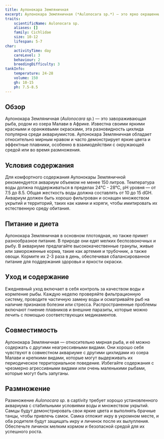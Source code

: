 ```yaml
---
title: Аулонокара Земляничная
excerpt: Аулонокара Земляничная (*Aulonocara sp.*) — это ярко окрашенный африканский цихлид, известный своими красными и оранжевыми оттенками и мирным поведением.
traits:
    scientificName: Aulonocara sp.
    aliases: []
    family: Cichlidae
    size: 10-12
    lifespan: 5-7
char:
    activityTime: day
    careLevel: 3
    behaviour: 2
    breedingDifficulty: 3
tankInfo:
    temperature: 24-28
    volume: 150
    gh: 10-15
    ph: 7.5-8.5
---
```


## Обзор
Аулонокара Земляничная (*Aulonocara sp.*) — это завораживающая рыба, родом из озера Малави в Африке. Известна своими яркими красными и оранжевыми окрасками, эта разновидность цихлида популярна среди аквариумистов. Аулонокара Земляничная обладает относительно мирным нравом и часто демонстрирует яркие цвета и эффектные плавники, особенно в взаимодействии с окружающей средой или во время размножения.

## Условия содержания
Для комфортного содержания Аулонокары Земляничной рекомендуется аквариум объемом не менее 150 литров. Температура воды должна поддерживаться в пределах 24°C - 28°C, pH уровня — от 7.5 до 8.5. Общая жесткость воды должна составлять от 10 до 15 dGH. Аквариум должен быть хорошо фильтрован и оснащен множеством укрытий и территорий, таких как камни и коряги, чтобы имитировать их естественную среду обитания.

## Питание и диета
Аулонокара Земляничная в основном плотоядная, но также примет разнообразное питание. В природе они едят мелких беспозвоночных и рыбу. В аквариуме предлагайте высококачественные гранулы, живые или замороженные корма, такие как артемия и трубочник, а также овощи. Кормите их 2-3 раза в день, обеспечивая сбалансированное питание для поддержания здоровья и яркости окраски.

## Уход и содержание
Ежедневный уход включает в себя контроль за качеством воды и кормление рыбы. Каждую неделю проверяйте фильтрационную систему, проводите частичную замену воды и осматривайте рыб на наличие признаков болезни или стресса. Распространенные проблемы включают гниение плавников и внешние паразиты, которые можно лечить с помощью соответствующих медикаментов.

## Совместимость
Аулонокара Земляничная — относительно мирная рыба, и её можно содержать с другими неагрессивными видами. Они хорошо себя чувствуют в совместном аквариуме с другими цихлидами из озера Малави и крепкими видами, которые могут выдерживать их периодическое территориальное поведение. Избегайте содержания с чрезмерно агрессивными видами или очень маленькими рыбами, которые могут быть запуганы.

## Размножение
Размножение *Aulonocara sp.* в captivity требует хорошо установленного аквариума с стабильными условиями воды и множеством укрытий. Самцы будут демонстрировать свои яркие цвета и выполнять брачные танцы, чтобы привлечь самок. Самка отложит икру в укромном месте, и оба родителя будут защищать икру и личинок после их вылупления. Обеспечьте личинок мелким кормом и безопасной средой для их успешного роста.
